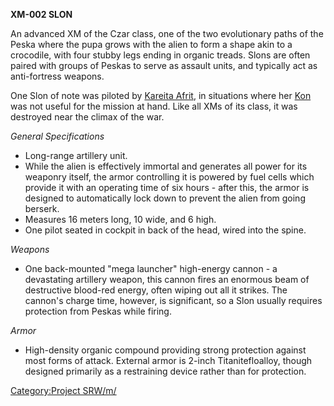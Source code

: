 '''XM-002 SLON'''

An advanced XM of the Czar class, one of the two evolutionary paths of the Peska where the pupa grows with the alien to form a shape akin to a crocodile, with four stubby legs ending in organic treads.  Slons are often paired with groups of Peskas to serve as assault units, and typically act as anti-fortress weapons.

One Slon of note was piloted by [[Kareita Afrit]], in situations where her [[Kon]] was not useful for the mission at hand.  Like all XMs of its class, it was destroyed near the climax of the war.

''General Specifications''

*Long-range artillery unit.
*While the alien is effectively immortal and generates all power for its weaponry itself, the armor controlling it is powered by fuel cells which provide it with an operating time of six hours - after this, the armor is designed to automatically lock down to prevent the alien from going berserk.
*Measures 16 meters long, 10 wide, and 6 high.
*One pilot seated in cockpit in back of the head, wired into the spine.

''Weapons''

*One back-mounted "mega launcher" high-energy cannon - a devastating artillery weapon, this cannon fires an enormous beam of destructive blood-red energy, often wiping out all it strikes.  The cannon's charge time, however, is significant, so a Slon usually requires protection from Peskas while firing.

''Armor''

*High-density organic compound providing strong protection against most forms of attack.  External armor is 2-inch Titanitefloalloy, though designed primarily as a restraining device rather than for protection.

{{CheckmateWarZugzwang}}

[[Category:Project SRW/m/]]